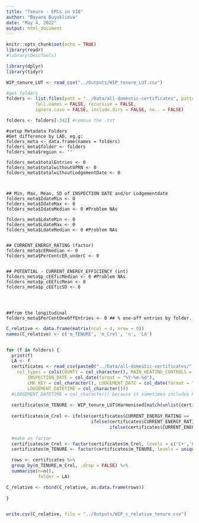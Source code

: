 ```yaml
---
title: "Tenure - EPCs in V10"
author: "Boyana Buyuklieva"
date: "May 4, 2022"
output: html_document
---
```


```r
knitr::opts_chunk$set(echo = TRUE)
library(readr)
#library(DescTools)

library(dplyr)
library(tidyr)
```



```r
WIP_tenure_LUT <- read_csv("../Outputs/WIP_tenure_LUT.csv")

#get folders
folders <- list.files(path = "../Data/all-domestic-certificates", pattern = NULL, all.files = FALSE,
           full.names = FALSE, recursive = FALSE,
           ignore.case = FALSE, include.dirs = FALSE, no.. = FALSE)

folders <- folders[-342] #remove the .txt
```

```metadataCross
#setup Metadata Folders 
#Get difference by LAD, eg.g: 
folders_meta <- data.frame(names = folders)
folders_meta$folder <- folders
folders_meta$region <- ''

folders_meta$totalEntries <- 0
folders_meta$totalwithoutUPRN <- 0
folders_meta$totalwithoutLodgementDate <- 0



## Min, Max, Mean, SD of INSPECTION DATE and/or Lodgementdate
folders_meta$IdateMin <- 0
folders_meta$IdateMax <- 0
folders_meta$IdateMedian <- 0 #Problem NAs
  
folders_meta$LdateMin <- 0
folders_meta$LdateMax <- 0
folders_meta$LdateMedian <- 0 #Problem NAs


## CURRENT_ENERGY_RATING (factor)
folders_meta$cERmedian <- 0
folders_meta$PerCentcER_underC <- 0


## POTENTIAL - CURRENT_ENERGY_EFFICIENCY (int)
folders_meta$p_cEEficMedian <- 0 #Problem NAs
folders_meta$p_cEEficMean <- 0
folders_meta$p_cEEficSD <- 0




##from the longitudinal
folders_meta$PerCentOneOffEntries <- 0 ## % one-off entries by folder.
```

```r
C_relative <- data.frame(matrix(ncol = 4, nrow = 0))
names(C_relative) <- c('m_TENURE', 'm_Crel', 'n', 'LA')


for (f in folders) {
  print(f)
  LA <- f
  certificates <- read_csv(paste0("../Data/all-domestic-certificates/",LA,"/certificates.csv"), 
    col_types = cols(COUNTY = col_character(), MAIN_HEATING_CONTROLS = col_character(),
        INSPECTION_DATE = col_date(format = "%Y-%m-%d"), 
        LMK_KEY = col_character(), LODGEMENT_DATE = col_date(format = "%Y-%m-%d"), 
        LODGEMENT_DATETIME = col_character()))
  #LODGEMENT_DATETIME = col_character() because it sometimes includes H:M:S
  
  certificates$m_TENURE <- WIP_tenure_LUT$Harmonised[match(unlist(certificates$TENURE), WIP_tenure_LUT$Database)]
  
  certificates$m_Crel <- ifelse(certificates$CURRENT_ENERGY_RATING == 'C', 'C', 
                                ifelse(certificates$CURRENT_ENERGY_RATING %in% c('A', 'B'), 'C+', 
                                       ifelse(certificates$CURRENT_ENERGY_RATING %in% c('D', 'E','F','G'),'C-','NA' )))
  
  #make as factor
  certificates$m_Crel <- factor(certificates$m_Crel, levels = c('C+','C','C-'))
  certificates$m_TENURE <- factor(certificates$m_TENURE, levels = unique(WIP_tenure_LUT$Harmonised))

  rows <- certificates %>% 
  group_by(m_TENURE,m_Crel, .drop = FALSE) %>% 
  summarise(n=n(),
            folder = LA)

C_relative <- rbind(C_relative, as.data.frame(rows))
  
}


write.csv(C_relative, file = "../Outputs/WIP_c_relative_tenure.csv")
```



